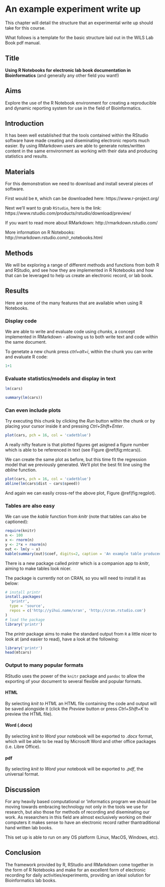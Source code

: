 # An example experiment write up {#writeup}

This chapter will detail the structure that an experimental write up should take for this course.

What follows is a template for the basic structure laid out in the WILS Lab Book pdf manual.

## Title
**Using R Notebooks for electronic lab book documentation in Bioinformatics** (and generally any other field you want!)

## Aims
Explore the use of the R Notebook environment for creating a reproducible and dynamic reporting system for use in the field of Bioinformatics.

## Introduction
It has been well established that the tools contained within the RStudio software have made creating and diseminating electronic reports much easier. By using RMarkdown users are able to generate notes/written content in the same ernvironment as working with their data and producing statistics and results. 

## Materials
For this demonstration we need to download and install several pieces of software. 

First would be `R`, which can be downloaded here: https://www.r-project.org/  

Next we'll want to grab `RStudio`, here is the link: https://www.rstudio.com/products/rstudio/download/preview/

If you want to read more about RMarkdown: http://rmarkdown.rstudio.com/

More information on R Notebooks: http://rmarkdown.rstudio.com/r_notebooks.html

## Methods
We will be exploring a range of different methods and functions from both R and RStudio, and see how they are implemented in R Notebooks and how that can be leveraged to help us create an electronic record, or lab book.

## Results
Here are some of the many features that are available when using R Notebooks. 

### Display code
We are able to write and evaluate code using *chunks*, a concept implemented in RMarkdown - allowing us to both write text and code within the same document.

To genetate a new chunk press *ctrl+alt+i*, within the chunk you can write and evaluate R code:
```r
1+1
```

### Evaluate statistics/models and display in text

```r
lm(cars)
```

```r
summary(lm(cars))
```

### Can even include plots  

Try executing this chunk by clicking the *Run* button within the chunk or by placing your cursor inside it and pressing *Ctrl+Shift+Enter*. 

```r
plot(cars, pch = 16, col = 'cadetblue')
```

A really nifty feature is that plotted figures get asigned a figure number which is able to be referenced in text (see Figure \@ref(fig:mtcars)).

We can create the same plot as before, but this time fit the regression model that we previously generated. We'll plot the best fit line using the *abline* function.

```r
plot(cars, pch = 16, col = 'cadetblue')
abline(lm(cars$dist ~ cars$speed))
```

And again we can easily cross-ref the above plot, Figure \@ref(fig:regplot).

### Tables are also easy
We can use the *kable* function from *knitr* (note that tables can also be captioned):
```r
require(knitr)
n <- 100
x <- rnorm(n)
y <- 2*x + rnorm(n)
out <- lm(y ~ x)
kable(summary(out)$coef, digits=2, caption = 'An example table produced by knitr kable().')
```

There is a new package called *printr* which is a companion app to *knitr*, aiming to make tables look nicer.

The package is currently not on CRAN, so you will need to install it as below:
```r
# install printr
install.packages(
  'printr',
  type = 'source',
  repos = c('http://yihui.name/xran', 'http://cran.rstudio.com')
)
# load the package
library('printr')
```

The *printr* package aims to make the standard output from `R` a little nicer to look at (and easier to read), have a look at the following:

```r
library('printr')
head(mtcars)
```

### Output to many popular formats
RStudio uses the power of the `knitr` package and `pandoc` to allow the exporting of your document to several flexible and popular formats.

#### HTML
By selecting *knit to HTML* an HTML file containing the code and output will be saved alongside it (click the *Preview* button or press *Ctrl+Shift+K* to preview the HTML file).

#### Word (.docx)
By selecting *knit to Word* your notebook will be exported to *.docx* format, which will be able to be read by Microsoft Word and other office packages (i.e. Libre Office).

#### pdf
By selecting *knit to Word* your notebook will be exported to *.pdf*, the universal format.

## Discussion
For any heavily based computational or 'informatics program we should be moving towards embracing technology not only in the tools we use for research, but also those for methods of recording and diseminating our work. As researchers in this field are almost exclusively working on their computers it makes sense to have an electronic record rather thantraditional hand written lab books.

This set up is able to run on any OS platform (Linux, MacOS, Windows, etc).

## Conclusion
The framework provided by R, RStudio and RMarkdown come together in the form of R Notebooks and make for an excellent form of electronic recording for daily activities/experiments, providing an ideal solution for Bioinformatics lab books.  

